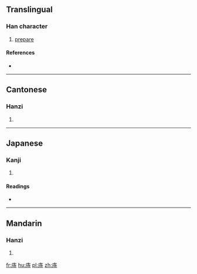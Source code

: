 ==Translingual==

===Han character===
{{Han char|rn=53|rad=广|as=06|sn=9|four=0024<sub>1</sub>|canj=戈土木戈 (IGDI)|ids=⿸[[广]][[寺]]}}

# [[prepare]]

====References====
* {{Han ref|kx=0345.230|dkj=09310|dj=0655.120|hdz=20880.040|uh=5EA4|ud=24228|bh=CEB6|bd=52918}}

----

==Cantonese==

===Hanzi===
{{yue-hanzi|jyut=[[zi6]]|y=ji6}}

# {{defn|lang=yue|sort=广06}}

----

==Japanese==

===Kanji===
{{ja-kanji|grade=|rs=广06}}

# {{defn|lang=ja|sort=广06}}

====Readings====
* {{ja-readings|on=[[ち]] (chi), [[じ]] (ji)|kun=[[たくわえる]] (takuwaeru)}}

----

==Mandarin==

===Hanzi===
{{cmn-hanzi|pin=[[zhì]] ([[zhi4]])|wg=chih<sup>4</sup>}}

# {{defn|lang=cmn|sort=广06}}

[[fr:庤]]
[[hu:庤]]
[[pl:庤]]
[[zh:庤]]